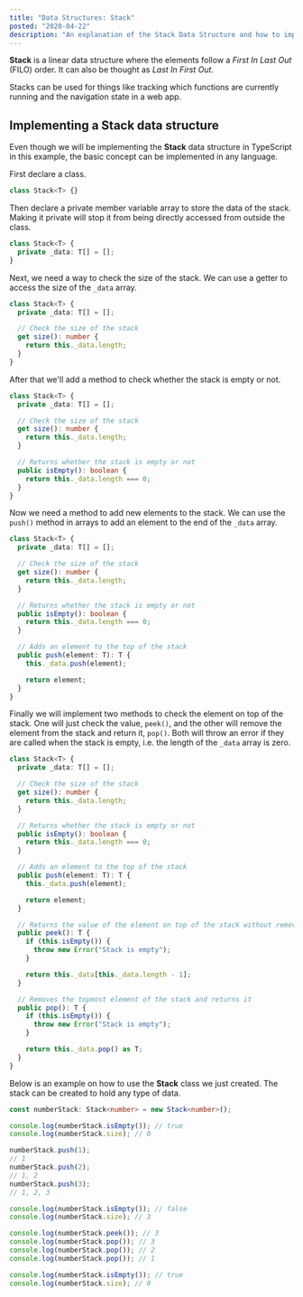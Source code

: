 ```yaml
---
title: "Data Structures: Stack"
posted: "2020-04-22"
description: "An explanation of the Stack Data Structure and how to implement it"
---
```


**Stack** is a linear data structure where the elements follow a _First In Last Out_ (FILO) order. It can also be thought as _Last In First Out_.

<PostImage
  src="/posts/data-structures-stack/stack-diagram.png"
  width={420}
  height={310}
  title="Stack Diagram"
/>

Stacks can be used for things like tracking which functions are currently running and the navigation state in a web app.

## Implementing a Stack data structure

Even though we will be implementing the **Stack** data structure in TypeScript in this example, the basic concept can be implemented in any language.

First declare a class.

```typescript
class Stack<T> {}
```

Then declare a private member variable array to store the data of the stack. Making it private will stop it from being directly accessed from outside the class.

```typescript focus=2
class Stack<T> {
  private _data: T[] = [];
}
```

Next, we need a way to check the size of the stack. We can use a getter to access the size of the `_data` array.

```typescript focus=4:7
class Stack<T> {
  private _data: T[] = [];

  // Check the size of the stack
  get size(): number {
    return this._data.length;
  }
}
```

After that we'll add a method to check whether the stack is empty or not.

```typescript focus=9:12
class Stack<T> {
  private _data: T[] = [];

  // Check the size of the stack
  get size(): number {
    return this._data.length;
  }

  // Returns whether the stack is empty or not
  public isEmpty(): boolean {
    return this._data.length === 0;
  }
}
```

Now we need a method to add new elements to the stack. We can use the `push()` method in arrays to add an element to the end of the `_data` array.

```typescript focus=14:19
class Stack<T> {
  private _data: T[] = [];

  // Check the size of the stack
  get size(): number {
    return this._data.length;
  }

  // Returns whether the stack is empty or not
  public isEmpty(): boolean {
    return this._data.length === 0;
  }

  // Adds an element to the top of the stack
  public push(element: T): T {
    this._data.push(element);

    return element;
  }
}
```

Finally we will implement two methods to check the element on top of the stack. One will just check the value, `peek()`, and the other will remove the element from the stack and return it, `pop()`. Both will throw an error if they are called when the stack is empty, i.e. the length of the `_data` array is zero.

```typescript focus=21:37
class Stack<T> {
  private _data: T[] = [];

  // Check the size of the stack
  get size(): number {
    return this._data.length;
  }

  // Returns whether the stack is empty or not
  public isEmpty(): boolean {
    return this._data.length === 0;
  }

  // Adds an element to the top of the stack
  public push(element: T): T {
    this._data.push(element);

    return element;
  }

  // Returns the value of the element on top of the stack without removing it
  public peek(): T {
    if (this.isEmpty()) {
      throw new Error("Stack is empty");
    }

    return this._data[this._data.length - 1];
  }

  // Removes the topmost element of the stack and returns it
  public pop(): T {
    if (this.isEmpty()) {
      throw new Error("Stack is empty");
    }

    return this._data.pop() as T;
  }
}
```

Below is an example on how to use the **Stack** class we just created. The stack can be created to hold any type of data.

```typescript
const numberStack: Stack<number> = new Stack<number>();

console.log(numberStack.isEmpty()); // true
console.log(numberStack.size); // 0

numberStack.push(1);
// 1
numberStack.push(2);
// 1, 2
numberStack.push(3);
// 1, 2, 3

console.log(numberStack.isEmpty()); // false
console.log(numberStack.size); // 3

console.log(numberStack.peek()); // 3
console.log(numberStack.pop()); // 3
console.log(numberStack.pop()); // 2
console.log(numberStack.pop()); // 1

console.log(numberStack.isEmpty()); // true
console.log(numberStack.size); // 0
```
